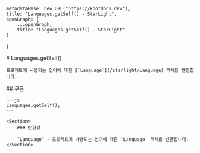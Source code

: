 
    metadataBase: new URL("https://kbotdocs.dev"),
    title: "Languages.getSelf() - StarLight",
    openGraph: {
        ...openGraph,
        title: "Languages.getSelf() - StarLight"
    }
}

<Section>
    # Languages.getSelf()

    프로젝트에 사용되는 언어에 대한 [`Language`](/starlight/Language) 객체를 반환합니다.
</Section>
<Section>
    ## 구문

    ~~~js
    Languages.getSelf();
    ~~~

    <Section>
        ### 반환값

        `Language` - 프로젝트에 사용되는 언어에 대한 `Language` 객체를 반환합니다.
    </Section>
</Section>